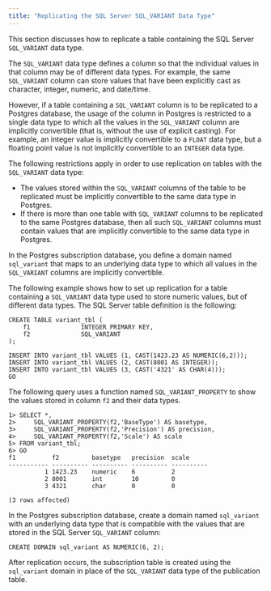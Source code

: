```yaml
---
title: "Replicating the SQL Server SQL_VARIANT Data Type"
---
```


<div id="replicating_sql_server_sql_variant_data_type" class="registered_link"></div>

This section discusses how to replicate a table containing the SQL Server `SQL_VARIANT` data type.

The `SQL_VARIANT` data type defines a column so that the individual values in that column may be of different data types. For example, the same `SQL_VARIANT` column can store values that have been explicitly cast as character, integer, numeric, and date/time.

However, if a table containing a `SQL_VARIANT` column is to be replicated to a Postgres database, the usage of the column in Postgres is restricted to a single data type to which all the values in the `SQL_VARIANT` column are implicitly convertible (that is, without the use of explicit casting). For example, an integer value is implicitly convertible to a `FLOAT` data type, but a floating point value is not implicitly convertible to an `INTEGER` data type.

The following restrictions apply in order to use replication on tables with the `SQL_VARIANT` data type:

-   The values stored within the `SQL_VARIANT` columns of the table to be replicated must be implicitly convertible to the same data type in Postgres.
-   If there is more than one table with `SQL_VARIANT` columns to be replicated to the same Postgres database, then all such `SQL_VARIANT` columns must contain values that are implicitly convertible to the same data type in Postgres.

In the Postgres subscription database, you define a domain named `sql_variant` that maps to an underlying data type to which all values in the `SQL_VARIANT` columns are implicitly convertible.

The following example shows how to set up replication for a table containing a `SQL_VARIANT` data type used to store numeric values, but of different data types. The SQL Server table definition is the following:

```text
CREATE TABLE variant_tbl (
    f1              INTEGER PRIMARY KEY,
    f2              SQL_VARIANT
);

INSERT INTO variant_tbl VALUES (1, CAST(1423.23 AS NUMERIC(6,2)));
INSERT INTO variant_tbl VALUES (2, CAST(8001 AS INTEGER));
INSERT INTO variant_tbl VALUES (3, CAST('4321' AS CHAR(4)));
GO
```

The following query uses a function named `SQL_VARIANT_PROPERTY` to show the values stored in column `f2` and their data types.

```text
1> SELECT *,
2>     SQL_VARIANT_PROPERTY(f2,'BaseType') AS basetype,
3>     SQL_VARIANT_PROPERTY(f2,'Precision') AS precision,
4>     SQL_VARIANT_PROPERTY(f2,'Scale') AS scale
5> FROM variant_tbl;
6> GO
f1          f2         basetype   precision  scale
----------- ---------- ---------- ---------- ----------
          1 1423.23    numeric    6          2
          2 8001       int        10         0
          3 4321       char       0          0

(3 rows affected)
```

In the Postgres subscription database, create a domain named `sql_variant` with an underlying data type that is compatible with the values that are stored in the SQL Server `SQL_VARIANT` column:

```text
CREATE DOMAIN sql_variant AS NUMERIC(6, 2);
```

After replication occurs, the subscription table is created using the `sql_variant` domain in place of the `SQL_VARIANT` data type of the publication table.
